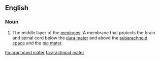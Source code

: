 ==English==
===Noun===
{{en-noun}}
{{wikipedia}}

#The middle layer of the [[meninges]].  A membrane that protects the brain and spinal cord below the [[dura mater]] and above the [[subarachnoid space]] and the [[pia mater]].

[[hu:arachnoid mater]]
[[ta:arachnoid mater]]